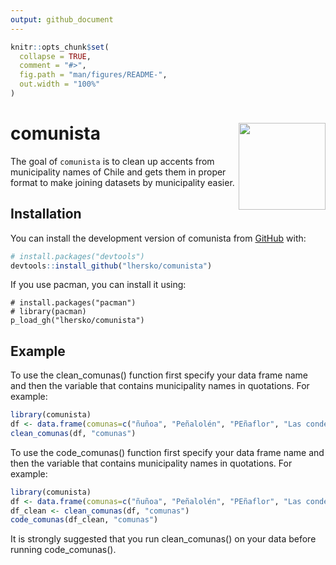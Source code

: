 ```yaml
---
output: github_document
---
```


<!-- README.md is generated from README.Rmd. Please edit that file -->

```r
knitr::opts_chunk$set(
  collapse = TRUE,
  comment = "#>",
  fig.path = "man/figures/README-",
  out.width = "100%"
)
```

# comunista <a href='https://dplyr.tidyverse.org'><img src='man/figures/logo.png' align="right" height="139" /></a>


<!-- badges: start -->
<!-- badges: end -->

The goal of `comunista` is to clean up accents from municipality names of Chile and gets them in proper format to make joining datasets by municipality easier.


## Installation

You can install the development version of comunista from [GitHub](https://github.com/) with:

``` r
# install.packages("devtools")
devtools::install_github("lhersko/comunista")
```
If you use pacman, you can install it using: 

```
# install.packages("pacman")
# library(pacman)
p_load_gh("lhersko/comunista")
```

## Example

To use the clean_comunas() function first specify your data frame name and then the variable that contains municipality names in quotations. For example:

```r
library(comunista)
df <- data.frame(comunas=c("ñuñoa", "Peñalolén", "PEñaflor", "Las condes"))
clean_comunas(df, "comunas")
```


To use the code_comunas() function first specify your data frame name and then the variable that contains municipality names in quotations. For example:

```r
library(comunista)
df <- data.frame(comunas=c("ñuñoa", "Peñalolén", "PEñaflor", "Las condes"))
df_clean <- clean_comunas(df, "comunas")
code_comunas(df_clean, "comunas")
```
 
It is strongly suggested that you run clean_comunas() on your data before running code_comunas().
